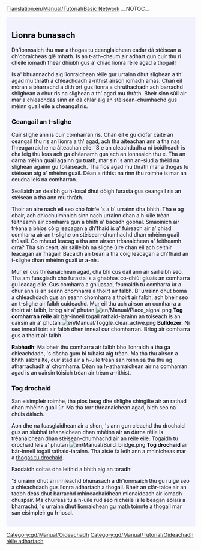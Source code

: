 [[Translation:en/Manual/Tutorial/Basic Network]]
__NOTOC__

{{en/Tabs|3|3
|gd/Manual/Tutorial/Dà clàr rèile|1. Dà chlàr<!--
-->|gd/Manual/Tutorial/Dà shlighe rèile|2. Dà shlighe<!--
-->|gd/Manual/Tutorial/Lìonra bunasach|3. Lìonra bunasach}}
<div style="padding:.5em 1em 1em 1em; border-top:none; background-color:#f1f2fe; color:#000;">
{{gd/Manual/Tutorial/Oideachadh}}
== Lìonra bunasach ==
Dh'ionnsaich thu mar a thogas tu ceanglaichean eadar dà stèisean a dh'obraicheas glè mhath. Is an t-ath-cheum air adhart gun cuir thu ri chèile iomadh fhear dhiubh gus a' chiad lìonra rèile agad a thogail!

Is a' bhuannachd aig lìonraidhean rèile gur urrainn dhut slighean a th' agad mu thràth a chleachdadh a-rithist airson iomadh amas. Chan eil mòran a bharrachd a dìth ort gus lìonra a chruthachadh ach barrachd shlighean a chur ris na slighean a th' agad mu thràth. Bheir sinn sùil air mar a chleachdas sinn an dà chlàr aig an stèisean-chumhachd gus mèinn guail eile a cheangal ris.

=== Ceangail an t-slighe ===

Cuir slighe ann is cuir comharran ris. Chan eil e gu diofar càite an ceangail thu ris an lìonra a th' agad, ach tha àiteachan ann a tha nas fhreagarraiche na àiteachan eile. 'S e an cleachdadh a nì bòidheach is cha leig thu leas ach ga dhèanamh gus ach an ionnsaich thu e. Tha an dàrna mèinn guail againn gu tuath, mar sin 's ann an-siud a thèid na slighean againn gu follaiseach. Tha fios agad mu thràth mar a thogas tu stèisean aig a' mhèinn guail. Dèan a rithist na rinn thu roimhe is mar an ceudna leis na comharran.

Seallaidh an dealbh gu h-ìosal dhut dòigh furasta gus ceangail ris an stèisean a tha ann mu thràth.

{{en/Phototable|[[File:gd/Manual/Tutorial/Tutorial network simple.png]]|Tha loidhne rèile eile ceangailte ris an stèisean-chumhachd|none}}

Thoir an aire nach eil seo cho foirfe 's a b' urrainn dha bhith. Tha e ag obair, ach dhìochuimhnich sinn nach urrainn dhan a h-uile trèan feitheamh air comharra gun a bhith a' bacadh gobhal. Smaoinich air trèana a bhios còig leacagan a dh'fhaid is a' fuireach air a' chiad comharra air an t-slighe on stèisean-chumhachd dhan mhèinn guail thùsail. Co mheud leacag a tha ann airson trèanaichean a' feitheamh orra? Tha sin ceart, air sàilleibh na slighe ùire chan eil ach ceithir leacagan air fhàgail! Bacaidh an trèan a tha còig leacagan a dh'fhaid an t-slighe dhan mhèinn guail ùr a-nis.

Mur eil cus thrèanaichean agad, cha bhi cus dàil ann air sàilleibh seo. Tha am fuasgladh cho furasta 's a ghabhas co-dhiù: gluais an comharra gu leacag eile. Gus comharra a ghluasad, feumaidh tu comharra ùr a chur ann is an seann chomharra a thoirt air falbh. B' urrainn dhut boma a chleachdadh gus an seann chomharra a thoirt air falbh, ach bheir seo an t-slighe air falbh cuideachd. Mur eil thu ach airson an comharra a thoirt air falbh, briog air a' phutan [[File:en/Manual/Place signal.png]] '''Tog comharran rèile''' air bàr-inneil togail rathaid-iarainn an toiseach is an uairsin air a' phutan [[File:en/Manual/Toggle clear active.png]] '''Bulldozer'''. Nì seo inneal toirt air falbh dhen inneal cur chomharran. Briog air comharra gus a thoirt air falbh.

'''Rabhadh''': Ma bheir thu comharra air falbh bho lìonraidh a tha ga chleachdadh, 's dòcha gum bi tubaist aig trèan. Ma tha thu airson a bhith sàbhailte, cuir stad air a h-uile trèan san roinn sa tha thu ag atharrachadh a' chomharra. Dèan na h-atharraichean air na comharran agad is an uairsin tòisich trèan air trèan a-rithist. 

=== Tog drochaid ===

San eisimpleir roimhe, tha pìos beag dhe shlighe shingilte air an rathad dhan mhèinn guail ùr. Ma tha torr thrèanaichean agad, bidh seo na chùis dàlach.

Aon dhe na fuasglaidhean air a shon, 's ann gun cleachd thu drochaid gus an siubhal trèanaichean dhan mhèinn air an dàrna rèile is trèanaichean dhan stèisean-chumhachd air an rèile eile. Togaidh tu drochaid leis a' phutan [[File:en/Manual/Build bridge.png]] '''Tog drochaid''' air bàr-inneil togail rathaid-iarainn. Tha aiste fa leth ann a mhìnicheas mar a [[en/Manual/Building bridges|thogas tu drochaid]].

Faodaidh coltas dha leithid a bhith aig an toradh:

{{en/Phototable|[[File:gd/Manual/Tutorial/Tutorial network bridge.png]]|Drochaid san lìonra rèile|none}}

'S urrainn dhut an innleachd bhunasach a dh'ionnsaich thu gu ruige seo a chleachdadh gus lìonra adhartach a thogail. Bheir an clàr-taice air an taobh deas dhut barrachd mhìneachaidhean mionaideach air iomadh chuspair. Ma chuireas tu a h-uile rud seo ri chèile is le beagan eòlais a bharrachd, 's urrainn dhut lìonraidhean gu math toinnte a thogail mar san eisimpleir gu h-ìosal.

{{en/Phototable|[[File:en/Manual/Tutorial/Plufingford Transport, 22nd Mar 2032.png|512px]]|Lìonra adhartach nach cleachd ach na dh'ionnsaich thu san oideachadh seo 's a tha mòran nas motha! (briog air gus a mheudachadh)|none}}


</div>
[[Category:gd/Manual/Oideachadh]]
[[Category:gd/Manual/Tutorial/Oideachadh rèile adhartach]]